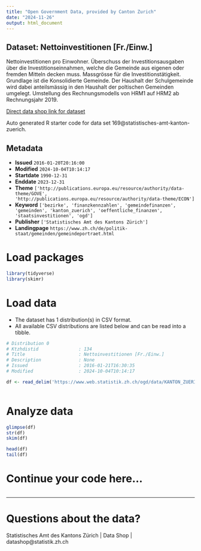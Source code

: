 ```yaml
---
title: "Open Government Data, provided by Canton Zurich"
date: "2024-11-26"
output: html_document
---
```


## Dataset: Nettoinvestitionen [Fr./Einw.]

Nettoinvestitionen pro Einwohner. Überschuss der Investitionsausgaben über die Investitionseinnahmen, welche die Gemeinde aus eigenen oder fremden Mitteln decken muss. Massgrösse für die Investitionstätigkeit. Grundlage ist die Konsolidierte Gemeinde. Der Haushalt der Schulgemeinde wird dabei anteilsmässig in den Haushalt der poltischen Gemeinden umgelegt. Umstellung des Rechnungsmodells von HRM1 auf HRM2 ab Rechnungsjahr 2019.

[Direct data shop link for dataset](https://www.zh.ch/de/politik-staat/statistik-daten/datenkatalog.html#/datasets/169@statistisches-amt-kanton-zuerich)

Auto generated R starter code for data set 169@statistisches-amt-kanton-zuerich.

## Metadata

- **Issued** `2016-01-20T20:16:00`
- **Modified** `2024-10-04T10:14:17`
- **Startdate** `1990-12-31`
- **Enddate** `2023-12-31`
- **Theme** `['http://publications.europa.eu/resource/authority/data-theme/GOVE', 'http://publications.europa.eu/resource/authority/data-theme/ECON']`
- **Keyword** `['bezirke', 'finanzkennzahlen', 'gemeindefinanzen', 'gemeinden', 'kanton_zuerich', 'oeffentliche_finanzen', 'staatsinvestitionen', 'ogd']`
- **Publisher** `['Statistisches Amt des Kantons Zürich']`
- **Landingpage** `https://www.zh.ch/de/politik-staat/gemeinden/gemeindeportraet.html`


# Load packages

```r

library(tidyverse)
library(skimr)

```

# Load data

-   The dataset has 1 distribution(s) in CSV format.
-   All available CSV distributions are listed below and can be read into a tibble.

```r

# Distribution 0
# Ktzhdistid               : 134
# Title                    : Nettoinvestitionen [Fr./Einw.]
# Description              : None
# Issued                   : 2016-01-21T16:30:35
# Modified                 : 2024-10-04T10:14:17

df <- read_delim('https://www.web.statistik.zh.ch/ogd/data/KANTON_ZUERICH_430.csv')



```

# Analyze data

```r

glimpse(df)
str(df)
skim(df)

head(df)
tail(df)

```

# Continue your code here...

```r

```

------------------------------------------------------------------------

# Questions about the data?

Statistisches Amt des Kantons Zürich | Data Shop | datashop@statistik.zh.ch
